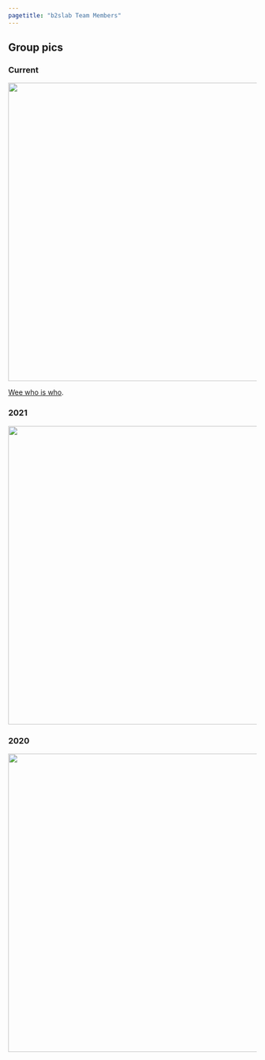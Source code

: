 ```yaml
---
pagetitle: "b2slab Team Members"
---
```


## Group pics

### Current

![](images/b2sgrupcurrent.jpeg){width="605" fig-alt="at 2025"}

[Wee who is who](https://b2slab.upc.edu/team/current.html).

### 2021

![](images/2021_b2sgrup.jpeg){width="605" fig-alt="at 2025"}

### 2020

![](images/2020_b2sgrup.jpeg){width="605" fig-alt="at 2025"}
